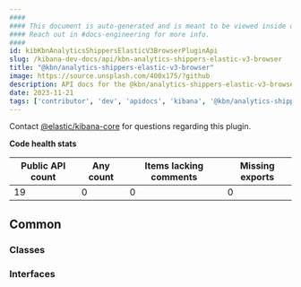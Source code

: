 ```yaml
---
####
#### This document is auto-generated and is meant to be viewed inside our experimental, new docs system.
#### Reach out in #docs-engineering for more info.
####
id: kibKbnAnalyticsShippersElasticV3BrowserPluginApi
slug: /kibana-dev-docs/api/kbn-analytics-shippers-elastic-v3-browser
title: "@kbn/analytics-shippers-elastic-v3-browser"
image: https://source.unsplash.com/400x175/?github
description: API docs for the @kbn/analytics-shippers-elastic-v3-browser plugin
date: 2023-11-21
tags: ['contributor', 'dev', 'apidocs', 'kibana', '@kbn/analytics-shippers-elastic-v3-browser']
---
```




Contact [@elastic/kibana-core](https://github.com/orgs/elastic/teams/kibana-core) for questions regarding this plugin.

**Code health stats**

| Public API count  | Any count | Items lacking comments | Missing exports |
|-------------------|-----------|------------------------|-----------------|
| 19 | 0 | 0 | 0 |

## Common

### Classes
<DocDefinitionList data={kbnAnalyticsShippersElasticV3BrowserObj.common.classes}/>

### Interfaces
<DocDefinitionList data={kbnAnalyticsShippersElasticV3BrowserObj.common.interfaces}/>

